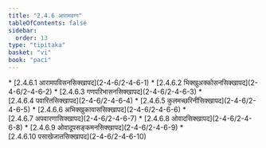 ```yaml
---
title: "2.4.6 आरामवग्ग"
tableOfContents: false
sidebar:
  order: 13
type: "tipitaka"
basket: "vi"
book: "paci"
---
```



<DynamicBreadcrumb />



<TableOfContents book="paci" section="2.4.6">
* [2.4.6.1 आरामपविसनसिक्खापद](2-4-6/2-4-6-1)
* [2.4.6.2 भिक्खुअक्कोसनसिक्खापद](2-4-6/2-4-6-2)
* [2.4.6.3 गणपरिभासनसिक्खापद](2-4-6/2-4-6-3)
* [2.4.6.4 पवारितसिक्खापद](2-4-6/2-4-6-4)
* [2.4.6.5 कुलमच्छरिनीसिक्खापद](2-4-6/2-4-6-5)
* [2.4.6.6 अभिक्खुकावाससिक्खापद](2-4-6/2-4-6-6)
* [2.4.6.7 अपवारणासिक्खापद](2-4-6/2-4-6-7)
* [2.4.6.8 ओवादसिक्खापद](2-4-6/2-4-6-8)
* [2.4.6.9 ओवादूपसङ्कमनसिक्खापद](2-4-6/2-4-6-9)
* [2.4.6.10 पसाखेजातसिक्खापद](2-4-6/2-4-6-10)
</TableOfContents>